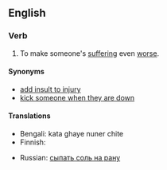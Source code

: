 ==English==

===Verb===
{{infl|en|verb|head=to [[rub]] [[salt]] [[in]] [[the]] [[wound]]}}

# {{idiomatic}} To make someone's [[suffering]] even [[worse]].

====Synonyms====
* [[add insult to injury]]
* [[kick someone when they are down]]

====Translations====
{{trans-top|to make an injury feel worse}}
* Bengali: kata ghaye nuner chite
* Finnish: {{t-|fi|vääntää veistä haavassa}}
{{trans-mid}}
* Russian: [[сыпать соль на рану]]
{{trans-bottom}}